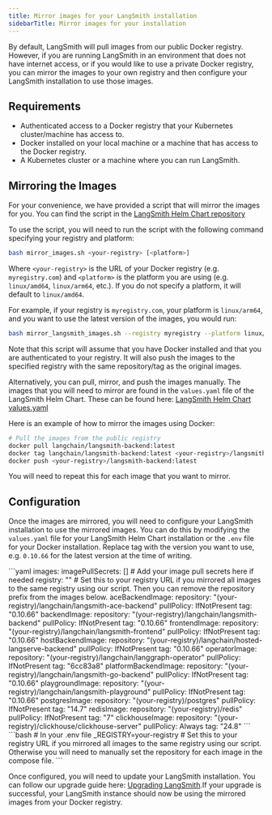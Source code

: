 ```yaml
---
title: Mirror images for your LangSmith installation
sidebarTitle: Mirror images for your installation
---
```


By default, LangSmith will pull images from our public Docker registry. However, if you are running LangSmith in an environment that does not have internet access, or if you would like to use a private Docker registry, you can mirror the images to your own registry and then configure your LangSmith installation to use those images.

## Requirements

* Authenticated access to a Docker registry that your Kubernetes cluster/machine has access to.
* Docker installed on your local machine or a machine that has access to the Docker registry.
* A Kubernetes cluster or a machine where you can run LangSmith.

## Mirroring the Images

For your convenience, we have provided a script that will mirror the images for you. You can find the script in the [LangSmith Helm Chart repository](https://github.com/langchain-ai/helm/blob/main/charts/langsmith/scripts/mirror_langsmith_images.sh)

To use the script, you will need to run the script with the following command specifying your registry and platform:

```bash
bash mirror_images.sh <your-registry> [<platform>]
```

Where `<your-registry>` is the URL of your Docker registry (e.g. `myregistry.com`) and `<platform>` is the platform you are using (e.g. `linux/amd64`, `linux/arm64`, etc.). If you do not specify a platform, it will default to `linux/amd64`.

For example, if your registry is `myregistry.com`, your platform is `linux/arm64`, and you want to use the latest version of the images, you would run:

```bash
bash mirror_langsmith_images.sh --registry myregistry --platform linux/arm64 --version 0.10.66
```

Note that this script will assume that you have Docker installed and that you are authenticated to your registry. It will also push the images to the specified registry with the same repository/tag as the original images.

Alternatively, you can pull, mirror, and push the images manually. The images that you will need to mirror are found in the `values.yaml` file of the LangSmith Helm Chart. These can be found here: [LangSmith Helm Chart values.yaml](https://github.com/langchain-ai/helm/blob/main/charts/langsmith/values.yaml#L14)

Here is an example of how to mirror the images using Docker:

```bash
# Pull the images from the public registry
docker pull langchain/langsmith-backend:latest
docker tag langchain/langsmith-backend:latest <your-registry>/langsmith-backend:latest
docker push <your-registry>/langsmith-backend:latest
```

You will need to repeat this for each image that you want to mirror.

## Configuration

Once the images are mirrored, you will need to configure your LangSmith installation to use the mirrored images. You can do this by modifying the `values.yaml` file for your LangSmith Helm Chart installation or the `.env` file for your Docker installation. Replace tag with the version you want to use, e.g. `0.10.66` for the latest version at the time of writing.

<Tabs>
  <Tab title="Helm">
    ```yaml
    images:
      imagePullSecrets: [] # Add your image pull secrets here if needed
      registry: "" # Set this to your registry URL if you mirrored all images to the same registry using our script. Then you can remove the repository prefix from the images below.
      aceBackendImage:
        repository: "(your-registry)/langchain/langsmith-ace-backend"
        pullPolicy: IfNotPresent
        tag: "0.10.66"
      backendImage:
        repository: "(your-registry)/langchain/langsmith-backend"
        pullPolicy: IfNotPresent
        tag: "0.10.66"
      frontendImage:
        repository: "(your-registry)/langchain/langsmith-frontend"
        pullPolicy: IfNotPresent
        tag: "0.10.66"
      hostBackendImage:
        repository: "(your-registry)/langchain/hosted-langserve-backend"
        pullPolicy: IfNotPresent
        tag: "0.10.66"
      operatorImage:
        repository: "(your-registry)/langchain/langgraph-operator"
        pullPolicy: IfNotPresent
        tag: "6cc83a8"
      platformBackendImage:
        repository: "(your-registry)/langchain/langsmith-go-backend"
        pullPolicy: IfNotPresent
        tag: "0.10.66"
      playgroundImage:
        repository: "(your-registry)/langchain/langsmith-playground"
        pullPolicy: IfNotPresent
        tag: "0.10.66"
      postgresImage:
        repository: "(your-registry)/postgres"
        pullPolicy: IfNotPresent
        tag: "14.7"
      redisImage:
        repository: "(your-registry)/redis"
        pullPolicy: IfNotPresent
        tag: "7"
      clickhouseImage:
        repository: "(your-registry)/clickhouse/clickhouse-server"
        pullPolicy: Always
        tag: "24.8"
    ```
  </Tab>
  <Tab title="Docker">
    ```bash
    # In your .env file
    _REGISTRY=your-registry # Set this to your registry URL if you mirrored all images to the same registry using our script. Otherwise you will need to manually set the repository for each image in the compose file.
    ```
  </Tab>
</Tabs>

Once configured, you will need to update your LangSmith installation. You can follow our upgrade guide here: [Upgrading LangSmith](/langsmith/self-host-upgrades).If your upgrade is successful, your LangSmith instance should now be using the mirrored images from your Docker registry.
